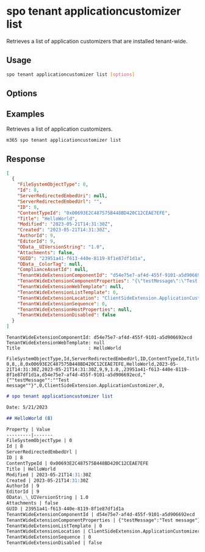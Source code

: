 
# spo tenant applicationcustomizer list

Retrieves a list of application customizers that are installed tenant-wide.

## Usage

```sh
spo tenant applicationcustomizer list [options]
```

## Options

<Global />

## Examples

Retrieves a list of application customizers.

```sh
m365 spo tenant applicationcustomizer list
```

## Response

<Tabs>
  <TabItem value="JSON">

  ```json
  [
    {
      "FileSystemObjectType": 0,
      "Id": 8,
      "ServerRedirectedEmbedUri": null,
      "ServerRedirectedEmbedUrl": "",
      "ID": 8,
      "ContentTypeId": "0x00693E2C487575B448BD420C12CEAE7EFE",
      "Title": "HelloWorld",
      "Modified": "2023-05-21T14:31:30Z",
      "Created": "2023-05-21T14:31:30Z",
      "AuthorId": 9,
      "EditorId": 9,
      "OData__UIVersionString": "1.0",
      "Attachments": false,
      "GUID": "23951a41-f613-440e-8119-8f1e87df1d1a",
      "OData__ColorTag": null,
      "ComplianceAssetId": null,
      "TenantWideExtensionComponentId": "d54e75e7-af4d-455f-9101-a5d906692ecd",
      "TenantWideExtensionComponentProperties": "{\"testMessage\":\"Test message\"}",
      "TenantWideExtensionWebTemplate": null,
      "TenantWideExtensionListTemplate": 0,
      "TenantWideExtensionLocation": "ClientSideExtension.ApplicationCustomizer",
      "TenantWideExtensionSequence": 0,
      "TenantWideExtensionHostProperties": null,
      "TenantWideExtensionDisabled": false
    }
  ]
  ```

  </TabItem>
  <TabItem value="Text">

  ```text
  TenantWideExtensionComponentId: d54e75e7-af4d-455f-9101-a5d906692ecd
  TenantWideExtensionWebTemplate: null
  Title                         : HelloWorld
  ```

  </TabItem>
  <TabItem value="CSV">

  ```csv
  FileSystemObjectType,Id,ServerRedirectedEmbedUrl,ID,ContentTypeId,Title,Modified,Created,AuthorId,EditorId,OData__UIVersionString,Attachments,GUID,TenantWideExtensionComponentId,TenantWideExtensionComponentProperties,TenantWideExtensionListTemplate,TenantWideExtensionLocation,TenantWideExtensionSequence,TenantWideExtensionDisabled
  0,8,,8,0x00693E2C487575B448BD420C12CEAE7EFE,HelloWorld,2023-05-21T14:31:30Z,2023-05-21T14:31:30Z,9,9,1.0,,23951a41-f613-440e-8119-8f1e87df1d1a,d54e75e7-af4d-455f-9101-a5d906692ecd,"{""testMessage"":""Test message""}",0,ClientSideExtension.ApplicationCustomizer,0,
  ```

  </TabItem>
  <TabItem value="Markdown">

  ```md
  # spo tenant applicationcustomizer list

  Date: 5/21/2023

  ## HelloWorld (8)

  Property | Value
  ---------|-------
  FileSystemObjectType | 0
  Id | 8
  ServerRedirectedEmbedUrl |
  ID | 8
  ContentTypeId | 0x00693E2C487575B448BD420C12CEAE7EFE
  Title | HelloWorld
  Modified | 2023-05-21T14:31:30Z
  Created | 2023-05-21T14:31:30Z
  AuthorId | 9
  EditorId | 9
  OData\_\_UIVersionString | 1.0
  Attachments | false
  GUID | 23951a41-f613-440e-8119-8f1e87df1d1a
  TenantWideExtensionComponentId | d54e75e7-af4d-455f-9101-a5d906692ecd
  TenantWideExtensionComponentProperties | {"testMessage":"Test message"}
  TenantWideExtensionListTemplate | 0
  TenantWideExtensionLocation | ClientSideExtension.ApplicationCustomizer
  TenantWideExtensionSequence | 0
  TenantWideExtensionDisabled | false
  ```

  </TabItem>
</Tabs>

